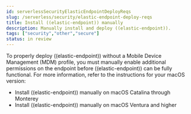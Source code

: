 ```yaml
---
id: serverlessSecurityElasticEndpointDeployReqs
slug: /serverless/security/elastic-endpoint-deploy-reqs
title: Install ((elastic-endpoint)) manually
description: Manually install and deploy ((elastic-endpoint)).
tags: ["security","other","secure"]
status: in review
---
```


<div id="elastic-endpoint-deploy-reqs"></div>

To properly deploy ((elastic-endpoint)) without a Mobile Device Management (MDM) profile, you must manually enable additional permissions on the endpoint before ((elastic-endpoint)) can be fully functional. For more information, refer to the instructions for your macOS version:

* <DocLink id="serverlessSecurityDeployElasticEndpoint">Install ((elastic-endpoint)) manually on macOS Catalina through Monterey</DocLink>
* <DocLink id="serverlessSecurityDeployElasticEndpointVen">Install ((elastic-endpoint)) manually on macOS Ventura and higher</DocLink>

